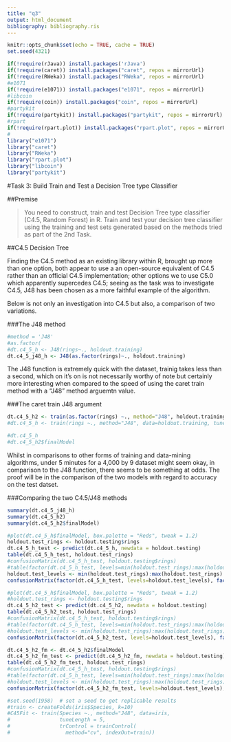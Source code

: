 ```yaml
---
title: "q3"
output: html_document
bibliography: bibliography.ris
---
```



```r
knitr::opts_chunk$set(echo = TRUE, cache = TRUE)
set.seed(4321)
```


```r
if(!require(rJava)) install.packages('rJava')
if(!require(caret)) install.packages("caret", repos = mirrorUrl)
if(!require(RWeka)) install.packages("RWeka", repos = mirrorUrl)
#e1071
if(!require(e1071)) install.packages("e1071", repos = mirrorUrl)
#libcoin
if(!require(coin)) install.packages("coin", repos = mirrorUrl)
#partykit
if(!require(partykit)) install.packages("partykit", repos = mirrorUrl)
#rpart
if(!require(rpart.plot)) install.packages("rpart.plot", repos = mirrorUrl)
#
library("e1071")
library("caret")
library("RWeka")
library("rpart.plot")
library("libcoin")
library("partykit")
```

<section>

#Task 3: Build Train and Test a Decision Tree type Classifier

##Premise

>You need to construct, train and test Decision Tree type classifier (C4.5, Random Forest) in R. Train and test your decision tree classifier using the training and test sets generated based on the methods tried as part of the 2nd Task.

<!--
• Building of Decision Tree type classifier (C4.5, Random Forest) in R 8
• Training of Decision Tree type classifier (C4.5, Random Forest) in R 8
• Testing of Decision Tree type classifier (C4.5, Random Forest) 9
-->

##C4.5 Decision Tree

Finding the C4.5 method as an existing library within R, brought up more than one option, both appear to use a an open-source equivalent of C4.5 rather than an official C4.5 implementation; other options we to use C5.0 which apparently supercedes C4.5; seeing as the task was to investigate C4.5, J48 has been chosen as a more faithful example of the algorithm.

Below is not only an investigation into C4.5 but also, a comparison of two variations.

###The J48 method

```r
#method = 'J48'
#as.factor(
#dt.c4_5_h <- J48(rings~., holdout.training) 
dt.c4_5_j48_h <- J48(as.factor(rings)~., holdout.training) 
```

The J48 function is extremely quick with the dataset, trainig takes less than a second, which on it's on is not necessarily worthy of note but certainly more interesting when compared to the speed of using the caret train method with a "J48" method arguemtn value.


###The caret train J48 argument

```r
dt.c4_5_h2 <- train(as.factor(rings) ~., method="J48", holdout.training, tuneLength = 8)
#dt.c4_5_h <- train(rings ~., method="J48", data=holdout.training, tuneLength = 8)

#dt.c4_5_h
#dt.c4_5_h2$finalModel
```

Whilst in comparisons to other forms of training and data-mining algorithms, under 5 minutes for a 4,000 by 9 dataset might seem okay, in comparison to the J48 function, there seems to be something at odds. The proof will be in the comparison of the two models with regard to accuracy on the test datset.

###Comparing the two C4.5/J48 methods


```r
summary(dt.c4_5_j48_h)
summary(dt.c4_5_h2)
summary(dt.c4_5_h2$finalModel)
```

```r
#plot(dt.c4_5_h$finalModel, box.palette = "Reds", tweak = 1.2)
holdout.test_rings <- holdout.testing$rings
dt.c4_5_h_test <- predict(dt.c4_5_h, newdata = holdout.testing)
table(dt.c4_5_h_test, holdout.test_rings)
#confusionMatrix(dt.c4_5_h_test, holdout.testing$rings)
#table(factor(dt.c4_5_h_test, levels=min(holdout.test_rings):max(holdout.test_rings)), factor(holdout.test_rings, levels=min(holdout.test_rings):max(holdout.test_rings)))
holdout.test_levels <- min(holdout.test_rings):max(holdout.test_rings)
confusionMatrix(factor(dt.c4_5_h_test, levels=holdout.test_levels), factor(holdout.test_rings, levels = holdout.test_levels))
```

```r
#plot(dt.c4_5_h$finalModel, box.palette = "Reds", tweak = 1.2)
#holdout.test_rings <- holdout.testing$rings
dt.c4_5_h2_test <- predict(dt.c4_5_h2, newdata = holdout.testing)
table(dt.c4_5_h2_test, holdout.test_rings)
#confusionMatrix(dt.c4_5_h_test, holdout.testing$rings)
#table(factor(dt.c4_5_h_test, levels=min(holdout.test_rings):max(holdout.test_rings)), factor(holdout.test_rings, levels=min(holdout.test_rings):max(holdout.test_rings)))
#holdout.test_levels <- min(holdout.test_rings):max(holdout.test_rings)
confusionMatrix(factor(dt.c4_5_h2_test, levels=holdout.test_levels), factor(holdout.test_rings, levels = holdout.test_levels))
```

```r
dt.c4_5_h2_fm <- dt.c4_5_h2$finalModel
dt.c4_5_h2_fm_test <- predict(dt.c4_5_h2_fm, newdata = holdout.testing)
table(dt.c4_5_h2_fm_test, holdout.test_rings)
#confusionMatrix(dt.c4_5_h_test, holdout.testing$rings)
#table(factor(dt.c4_5_h_test, levels=min(holdout.test_rings):max(holdout.test_rings)), factor(holdout.test_rings, levels=min(holdout.test_rings):max(holdout.test_rings)))
#holdout.test_levels <- min(holdout.test_rings):max(holdout.test_rings)
confusionMatrix(factor(dt.c4_5_h2_fm_test, levels=holdout.test_levels), factor(holdout.test_rings, levels = holdout.test_levels))
```

```r
#set.seed(1958)  # set a seed to get replicable results
#train <- createFolds(iris$Species, k=10)
#C45Fit <- train(Species ~., method="J48", data=iris,
#                tuneLength = 5,
#                trControl = trainControl(
#                  method="cv", indexOut=train))
```

</section>
